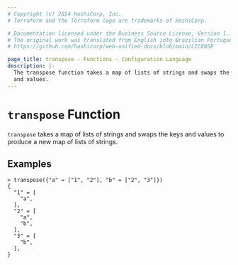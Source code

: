 ```yaml
---
# Copyright (c) 2024 HashiCorp, Inc.
# Terraform and the Terraform logo are trademarks of HashiCorp.

# Documentation licensed under the Business Source License, Version 1.1.
# The original work was translated from English into Brazilian Portuguese.
# https://github.com/hashicorp/web-unified-docs/blob/main/LICENSE

page_title: transpose - Functions - Configuration Language
description: |-
  The transpose function takes a map of lists of strings and swaps the keys
  and values.
---
```


# `transpose` Function

`transpose` takes a map of lists of strings and swaps the keys and values
to produce a new map of lists of strings.

## Examples

```
> transpose({"a" = ["1", "2"], "b" = ["2", "3"]})
{
  "1" = [
    "a",
  ],
  "2" = [
    "a",
    "b",
  ],
  "3" = [
    "b",
  ],
}
```
